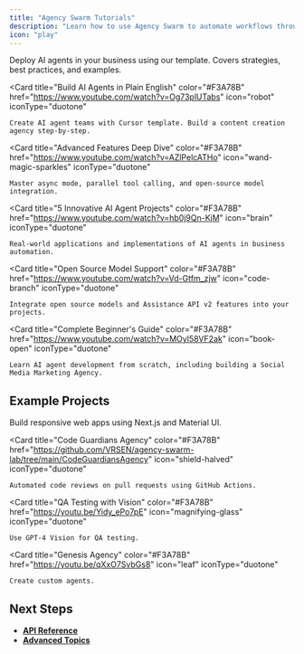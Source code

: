 ```yaml
---
title: "Agency Swarm Tutorials"
description: "Learn how to use Agency Swarm to automate workflows through practical examples"
icon: "play"
---
```


<CardGroup cols={3}>
  <Card
    title="Quick Start: Deploy AI Agents"
    color="#F3A78B"
    href="https://www.youtube.com/watch?v=53_e3lmk6Mo"
    icon="rocket"
    iconType="duotone"
  >
    Deploy AI agents in your business using our template. Covers strategies, best practices, and examples.
  </Card>

  <Card
    title="Build AI Agents in Plain English"
    color="#F3A78B"
    href="https://www.youtube.com/watch?v=Og73plUTabs"
    icon="robot"
    iconType="duotone"
  >
    Create AI agent teams with Cursor template. Build a content creation agency step-by-step.
  </Card>

  <Card
    title="Advanced Features Deep Dive"
    color="#F3A78B"
    href="https://www.youtube.com/watch?v=AZlPelcATHo"
    icon="wand-magic-sparkles"
    iconType="duotone"
  >
    Master async mode, parallel tool calling, and open-source model integration.
  </Card>

  <Card
    title="5 Innovative AI Agent Projects"
    color="#F3A78B"
    href="https://www.youtube.com/watch?v=hb0j9Qn-KjM"
    icon="brain"
    iconType="duotone"
  >
    Real-world applications and implementations of AI agents in business automation.
  </Card>

  <Card
    title="Open Source Model Support"
    color="#F3A78B"
    href="https://www.youtube.com/watch?v=Vd-Gtfm_zjw"
    icon="code-branch"
    iconType="duotone"
  >
    Integrate open source models and Assistance API v2 features into your projects.
  </Card>

  <Card
    title="Complete Beginner's Guide"
    color="#F3A78B"
    href="https://www.youtube.com/watch?v=MOyl58VF2ak"
    icon="book-open"
    iconType="duotone"
  >
    Learn AI agent development from scratch, including building a Social Media Marketing Agency.
  </Card>
</CardGroup>

## Example Projects
<CardGroup cols={3}>
  <Card
    title="Web Dev Crafters"
    color="#F3A78B"
    href="https://github.com/VRSEN/agency-swarm-lab/tree/main/WebDevCrafters"
    icon="laptop-code"
    iconType="duotone"
  >
    Build responsive web apps using Next.js and Material UI.
  </Card>

  <Card
    title="Code Guardians Agency"
    color="#F3A78B"
    href="https://github.com/VRSEN/agency-swarm-lab/tree/main/CodeGuardiansAgency"
    icon="shield-halved"
    iconType="duotone"
  >
    Automated code reviews on pull requests using GitHub Actions.
  </Card>

  <Card
    title="QA Testing with Vision"
    color="#F3A78B"
    href="https://youtu.be/Yidy_ePo7pE"
    icon="magnifying-glass"
    iconType="duotone"
  >
    Use GPT-4 Vision for QA testing.
  </Card>

  <Card
    title="Genesis Agency"
    color="#F3A78B"
    href="https://youtu.be/qXxO7SvbGs8"
    icon="leaf"
    iconType="duotone"
  >
    Create custom agents.
  </Card>
</CardGroup>

## Next Steps
- **[API Reference](../api)**
- **[Advanced Topics](../advanced-features)**
